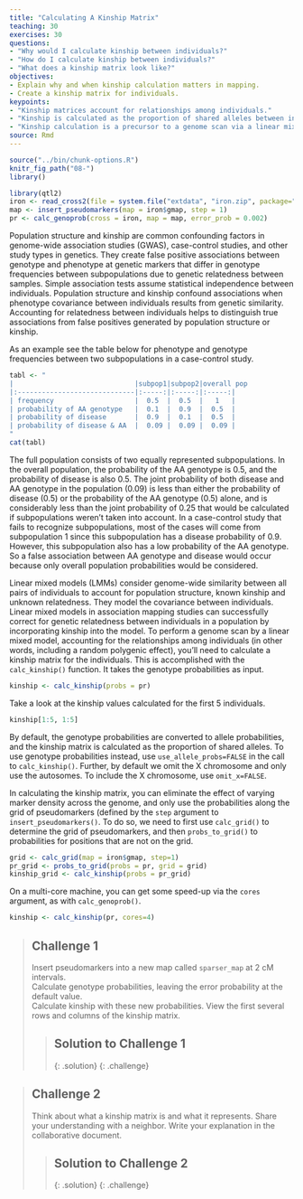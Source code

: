 ```yaml
---
title: "Calculating A Kinship Matrix"
teaching: 30
exercises: 30
questions:
- "Why would I calculate kinship between individuals?"
- "How do I calculate kinship between individuals?"
- "What does a kinship matrix look like?"
objectives:
- Explain why and when kinship calculation matters in mapping.
- Create a kinship matrix for individuals.
keypoints:
- "Kinship matrices account for relationships among individuals."
- "Kinship is calculated as the proportion of shared alleles between individuals."
- "Kinship calculation is a precursor to a genome scan via a linear mixed model."
source: Rmd
---
```


```r
source("../bin/chunk-options.R")
knitr_fig_path("08-")
library()
```

```r
library(qtl2)
iron <- read_cross2(file = system.file("extdata", "iron.zip", package="qtl2") )
map <- insert_pseudomarkers(map = iron$gmap, step = 1)
pr <- calc_genoprob(cross = iron, map = map, error_prob = 0.002)
```

Population structure and kinship are common confounding factors in genome-wide association studies (GWAS), case-control studies, and other study types in genetics. They create false positive associations between genotype and phenotype at genetic markers that differ in genotype frequencies between subpopulations due to genetic relatedness between samples. Simple association tests assume statistical independence between individuals. Population structure and kinship confound associations when phenotype covariance between individuals results from genetic similarity. Accounting for relatedness between individuals helps to distinguish true associations from false positives generated by population structure or kinship. 

As an example see the table below for phenotype and genotype frequencies between two subpopulations in a case-control study.

```r
tabl <- "
|                              |subpop1|subpop2|overall pop
|:-----------------------------|:-----:|:-----:|:-----:|
| frequency                    |  0.5  |  0.5  |   1   |
| probability of AA genotype   |  0.1  |  0.9  |  0.5  |
| probability of disease       |  0.9  |  0.1  |  0.5  |
| probability of disease & AA  |  0.09 |  0.09 |  0.09 |
"
cat(tabl) 
```

The full population consists of two equally represented subpopulations. In the overall population, the probability of the AA genotype is 0.5, and the probability of disease is also 0.5. The joint probability of both disease and AA genotype in the population (0.09) is less than either the probability of disease (0.5) or the probability of the AA genotype (0.5) alone, and is considerably less than the joint probability of 0.25 that would be calculated if subpopulations weren't taken into account. In a case-control study that fails to recognize subpopulations, most of the cases will come from subpopulation 1 since this subpopulation has a disease probability of 0.9. However, this subpopulation also has a low probability of the AA genotype. So a false association between AA genotype and disease would occur because only overall population probabilities would be considered.

Linear mixed models (LMMs) consider genome-wide similarity between all pairs of individuals to account for population structure, known kinship and unknown relatedness. They model the covariance between individuals. Linear mixed models in association mapping studies can successfully correct for genetic relatedness between individuals in a population by incorporating kinship into the model. To perform a genome scan by a linear mixed model, accounting for the relationships among individuals (in other words, including a random polygenic effect), you'll need to calculate a kinship matrix for the individuals. This is accomplished with the `calc_kinship()` function. It takes the genotype probabilities as input.

```r
kinship <- calc_kinship(probs = pr)
```

Take a look at the kinship values calculated for the first 5 individuals.

```r
kinship[1:5, 1:5]
```

By default, the genotype probabilities are converted to allele probabilities, and the kinship matrix is calculated as the proportion of shared alleles. To use genotype probabilities instead, use `use_allele_probs=FALSE` in the call to `calc_kinship()`. Further, by default we omit the X chromosome and only use the autosomes. To include the X chromosome, use `omit_x=FALSE`.

In calculating the kinship matrix, you can eliminate the effect of varying marker density across the genome, and only use the probabilities along the grid of pseudomarkers (defined by the `step` argument to `insert_pseudomarkers()`. To do so, we need to first use `calc_grid()` to determine the grid of pseudomarkers, and then `probs_to_grid()` to probabilities for positions that are not on the grid.

```r
grid <- calc_grid(map = iron$gmap, step=1)
pr_grid <- probs_to_grid(probs = pr, grid = grid)
kinship_grid <- calc_kinship(probs = pr_grid)
```

On a multi-core machine, you can get some speed-up via the `cores` argument, as with `calc_genoprob()`.

```r
kinship <- calc_kinship(pr, cores=4)
```

> ## Challenge 1
> Insert pseudomarkers into a new map called `sparser_map` at 2 cM intervals.  
> Calculate genotype probabilities, leaving the error probability at the default value.  
> Calculate kinship with these new probabilities.
> View the first several rows and columns of the kinship matrix.
>
>
> > ## Solution to Challenge 1
> >
> {: .solution}
{: .challenge}

> ## Challenge 2
> Think about what a kinship matrix is and what it 
> represents. Share your understanding with a neighbor. 
> Write your explanation in the collaborative document.
>
> > ## Solution to Challenge 2
> >
> {: .solution}
{: .challenge}
